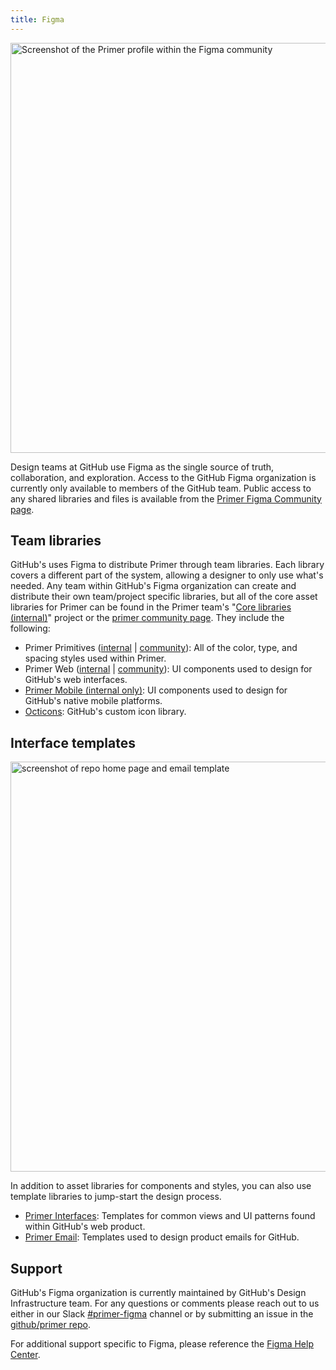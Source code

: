 ```yaml
---
title: Figma
---
```



<ImageBox caption="Primer is a part of the Figma community and can be found using its Figma handle of @primer">
  <img
    width="656"
    alt="Screenshot of the Primer profile within the Figma community"
    src="https://user-images.githubusercontent.com/10384315/93832644-3028e080-fc2b-11ea-88d1-a7515c04fe39.png"
  />
</ImageBox>

Design teams at GitHub use Figma as the single source of truth, collaboration, and exploration. Access to the GitHub Figma organization is currently only available to members of the GitHub team. Public access to any shared libraries and files is available from the [Primer Figma Community page](https://www.figma.com/@primer).

## Team libraries

GitHub's uses Figma to distribute Primer through team libraries. Each library covers a different part of the system, allowing a designer to only use what's needed. Any team within GitHub's Figma organization can create and distribute their own team/project specific libraries, but all of the core asset libraries for Primer can be found in the Primer team's "[Core libraries (internal)](https://www.figma.com/files/797266083973274396/project/8172024/Core-libraries)" project or the [primer community page](https://www.figma.com/@primer). They include the following:

- Primer Primitives ([internal](https://www.figma.com/file/B5XPE8IwGPIZDAvN7jqWqx/Primer-Primitives) | [community](https://www.figma.com/community/file/854766928300977832)): All of the color, type, and spacing styles used within Primer.
- Primer Web ([internal](https://www.figma.com/file/GCvY3Qv8czRgZgvl1dG6lp/Primer-Web?node-id=1406%3A0&t=kY6ZvRffnaGOaUib-1) | [community](https://www.figma.com/community/file/854767373644076713)): UI components used to design for GitHub's web interfaces.
- [Primer Mobile (internal only)](https://www.figma.com/file/csCViryWkkXwBsK1aLrO0X/Primer-Mobile): UI components used to design for GitHub's native mobile platforms.
- [Octicons](https://www.figma.com/community/file/809920999413919915): GitHub's custom icon library.

## Interface templates

<ImageBox caption="Example templates from Primer Interfaces and Primer Email">
  <img
    width="656"
    alt="screenshot of repo home page and email template"
    src="https://user-images.githubusercontent.com/10384315/93832849-d1b03200-fc2b-11ea-98ff-685f22236f6f.png"
  />
</ImageBox>

In addition to asset libraries for components and styles, you can also use template libraries to jump-start the design process.

- [Primer Interfaces](https://www.figma.com/file/Y2xJLFBrU7yyiDLlEkQXcF/Primer-Interfaces): Templates for common views and UI patterns found within GitHub's web product.
- [Primer Email](https://www.figma.com/file/MZM32u6Q80DOvOGlDCNIyc/Primer-Email): Templates used to design product emails for GitHub.

## Support

GitHub's Figma organization is currently maintained by GitHub's Design Infrastructure team. For any questions or comments please reach out to us either in our Slack [#primer-figma](https://github.slack.com/archives/C049REXSRBQ) channel or by submitting an issue in the [github/primer repo](https://github.com/github/primer/issues/new/choose).

For additional support specific to Figma, please reference the [Figma Help Center](https://help.figma.com/hc/en-us).
